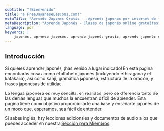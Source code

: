 ```yaml
---
subtitle: "!Bienvenido"
title: "a FreeJapaneseLessons.com!"
metaTitle: "Aprende Japonés Gratis - ¡Aprende japonés por internet de forma gratuita!"
metaDescription: "Aprende Japonés - Clases de japonés online gratuitas"
language: por
keywords: |
    japonés, aprende japonés, aprende japonés gratis, aprende japonés de forma gratuita, aprender japonés, aprender la lengua japonesa, aprender japonés, aprendizaje del japonés, la lengua japonesa, aprendizaje de la lengua japonesa, aprende la lengua japonesa, lección de japonés, clases de japonés, clases de japonés gratuitas, japonés online, japonés por internet, aprende japonés por internet, aprende japonés gratis por internet, aprender japonés por internet, lección de japonés por internet, clases de japonés por internet, tutorial de japonés, curso de japonés, curso de idioma japonés, curso de idioma, alfabeto japonés, alfabetos japoneses, letras japonesas, hiragana japonés, silabario hiragana, hiragana, katakana japonés, silabario katakana, katakana, kanji japonés, kanji, habla japonés, aprende a hablar japonés, cómo hablar japonés, cómo aprender japonés, aprende a hablar en japonés, cómo hablar leer y escribir en japonés, aprende a hablar leer y escribir en japonés, aprende japonés con clases de japonés gratuitas, aprende japonés con aprendejaponesgratis.com, cómo es mi nombre en japonés, palabras japonesas, palabras japonesas básicas, la lengua de Japón, alfabeto de Japón, tabla de hiragana, tabla de katakana, símbolos japoneses, nombres en japonés, frase en hiragana, aprende hiragana, clases de japonés, alfabeto japonés con letras inglesas, principiante de japonés, presentarse en japonés, palabras corrientes en japonés, carácteres del hiragana, carácteres del katakana
---
```


## Introducción

Si quieres aprender japonés, ¡has venido a lugar indicado! En esta página encontrarás cosas como el alfabeto japonés (incluyendo el hiragana y el katakana), así como kanji, gramática japonesa, estructura de la oración, y frases japonesas de utilidad.

La lengua japonesa es muy sencilla, en realidad, pero se diferencia tanto de las demás lenguas que muchos la encuentran difícil de aprender. Esta página tiene como objetivo proporcionarte una base y enseñarte japonés de un modo que, esperamos, sea fácil de entender.

Si sabes inglés, hay lecciones adicionales y documentos de audio a los que puedes acceder en nuestra [Sección para Miembros](/register/).